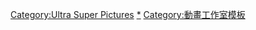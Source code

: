 {{Navbox
|name = ULTRA SUPER PICTURES
|state = <includeonly>collapsed</includeonly>
|title = {{tsl|ja|ウルトラスーパーピクチャーズ|ULTRA SUPER PICTURES}}
|titlestyle = background:skyblue
|groupstyle = background:#d0e5f5
|bodyclass = hlist hlist-hyphen
|group1 = [[三次元 (動畫製作公司)|三次元]]
|list1 = {{Navbox|child
|groupstyle = background:#d0e5f5
|group1 = 電視動畫
|list1 = 
* [[BLACK★ROCK SHOOTER]]
* [[T宝的悲惨日常|T寶的悲慘日常系列]]<sup>共(第二期)</sup>
* [[蒼藍鋼鐵戰艦|蒼藍鋼鐵戰-{}-艦]]
* [[單色小姐 -The Animation-]]<sup>共</sup>
* [[亞爾斯蘭戰記]]<sup>共(第一期)</sup>
* [[舞武器·舞亂伎]]
* [[ID-0]]
* [[BanG Dream!]]
* [[新櫻花大戰]]
* [[D4DJ|D4DJ First Mix]]
* [[D_CIDE TRAUMEREI|D_CIDE TRAUMEREI THE ANIMATION]]
|group2 = 電影動畫
|list2 = 
* [[009 RE:CYBORG]]<sup>共</sup>
* [[頭文字D|頭文字D新劇場版系列]]<sup>共</sup>
* [[蒼藍鋼鐵戰艦|蒼藍鋼鐵戰-{}-艦劇場版系列]]
* [[BanG Dream!|BanG Dream! FILM LIVE]]
* [[BanG Dream!|劇場版 BanG Dream! Episode of Roselia]]
* [[BanG Dream!|劇場版 BanG Dream! Poppin'Dream!]]
}}
|group2 = [[Ordet]]
|list2 = {{Navbox|child
|groupstyle = background:#d0e5f5
|group1 = 電視動畫
|list1 = 
* [[BLACK★ROCK SHOOTER]]<sup>共</sup>
* [[戰勇。]]<sup>共</sup>
* [[Wake Up, Girls!]]<sup>共</sup>
|group2 = OVA動畫
|list2 = 
* [[BLACK★ROCK SHOOTER]]
* [[Bloosom]]
* [[Wake Up, Girls!|Wake Up, Girls! 相逢的記錄]]
|group3 = 電影動畫
|list3 = 
* [[Wake Up, Girls!|Wake Up, Girls!系列]]<sup>共</sup>
|group4 = 網路動畫
|list4 = 
* [[宫河家的空腹]]<sup>共</sup>
* [[Wake Up, Girls!|Wake Up, Girl ZOO!]]<sup>共</sup>
}}
|group3 = [[TRIGGER]]
|list3 = {{Navbox|child
|groupstyle = background:#d0e5f5
|group1 = 電視動畫
|list1 = 
* [[KILL la KILL]]
* [[日常生活中的異能戰鬥]]
* [[制約之絆]]
* [[宇宙巡警露露子]]
* [[小魔女學園]]
* [[DARLING in the FRANXX]]<sup>共</sup>
* [[SSSS.GRIDMAN]]
* [[动物新世代 BNA]]
* [[SSSS.DYNAZENON]]
|group2 = 電影動畫
|list2 = 
* [[小魔女學園|小魔女學園系列]]
* [[普羅米亞|普羅米亞PROMARE]]
|group3 = 網路動畫
|list3 = 
* {{tsl|en|Inferno Cop|地獄刑警}}<!--インフェルノコップ-->
* [[NINJA SLAYER忍者殺手]]
}}
|group4 = [[LIDENFILMS]]
|list4 = {{Navbox|child
|groupstyle = background:#d0e5f5
|group1 = 電視動畫
|list1 = 
* [[戰勇。]]
* [[Aiura]]
* [[單色小姐 -The Animation-]]
* [[T宝的悲惨日常|T寶的悲慘日常 覺醒篇]]<sup>共</sup>
* [[火星異種|火星異種系列]]<sup>共(第二期)</sup>
* [[山田君與7人魔女]]
* [[亞爾斯蘭戰記]]<sup>共(第一期)</sup>
* [[石膏男團]]
* -{[[Schwarzesmarken|黑之宣告]]}-<sup>共</sup>
* [[她與她的貓|她與她的貓 -Everything Flows-]]
* [[烏龍麵之國的金色毛毬|-{zh-cn:乌冬面之国的金色毛球;zh-hant:烏龍麵之國的金色毛毬;}-]]
* [[不正經的魔術講師與禁忌教典]]
* [[戀愛與謊言]]
* [[牙鬥獸娘]]
* [[LOST SONG]]<sup>共</sup>
* [[雷頓教授系列|雷頓神秘偵探社 ～卡特莉的解謎事件簿～]]
* [[輕羽飛揚]]
* [[寄宿學校的茱麗葉]]
* [[只要別西卜大小姐喜歡就好]]
* [[魔法少女特殊戰明日香]]
* [[深夜的超自然公務員]]
* [[魔術學姐]]
* [[放學後桌遊俱樂部]]
* [[啄木鳥偵探所]]
* [[比方說，這是個出身魔王關附近的少年在新手村生活的故事]]
* [[工作細胞BLACK]]
* [[Hortensia SAGA 蒼之騎士團|Hortensia SAGA]]
* [[裏世界遠足]]<sup>共</sup>
* [[再見了，我的克拉默]]
* [[東京卍復仇者|東京復仇者]]
* [[七騎士|七騎士 革命-英雄的繼承者-]]<sup>共</sup>
* {{link-ja|Deji Meets Girl|でーじミーツガール}}
* [[BUILD DIVIDE]]
* [[鍵等]]
* [[最遊記|最遊記RELOAD -ZEROIN-]]
* [[TRIBE NINE]]
* [[白領羽球部]]
* [[徹夜之歌]]
* [[我家師傅沒有尾巴]]
* [[浪客劍心]]
|group2 = OVA動畫
|list2 = 
* [[火星異種|火星異種 巴格茲2號篇]]
* [[山田君與7人魔女]]
|group3 = 電影動畫
|list3 = 
* [[頭文字D|頭文字D新劇場版系列]]<sup>共</sup>
* [[卡片戰鬥先導者|卡片鬥爭!!先導者 劇場版 Neon Messiah]]
* [[順其自然的日子]]
* [[再見足球|電影 再見了，我的克拉默]]
|group4 = 網路動畫
|list4 = 
* {{tsl|ja|モンソニ! ダルタニャンのアイドル宣言|Monster Sonic！達太喵的偶像宣言}}
}}
|group5 = 本社製作動畫
|list5 = 
* {{tsl|ja|アルモニ|阿茹茉妮}}
* [[怪物彈珠]]
|group6 = 相關項目
|list6 = 
* {{tsl|ja|ULTRA SUPER ANIME TIME}}
}}<includeonly>
[[Category:Ultra Super Pictures]]
</includeonly><noinclude>
[[Category:Ultra Super Pictures|*]]
[[Category:動畫工作室模板]]
</noinclude>